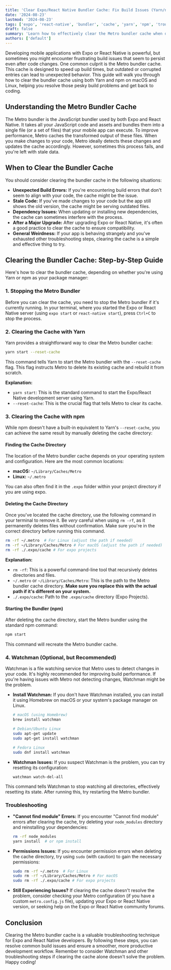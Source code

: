 ```yaml
---
title: 'Clear Expo/React Native Bundler Cache: Fix Build Issues (Yarn/npm, macOS/Linux)'
date: '2024-08-23'
lastmod: '2024-08-23'
tags: ['expo', 'react-native', 'bundler', 'cache', 'yarn', 'npm', 'troubleshooting', 'macos', 'linux', 'build issues', 'cli']
draft: false
summary: 'Learn how to effectively clear the Metro bundler cache when developing Expo or React Native applications using Yarn or npm on macOS and Linux. Resolve common build issues and ensure a smooth development experience.'
authors: ['default']
---
```


Developing mobile applications with Expo or React Native is powerful, but sometimes you might encounter frustrating build issues that seem to persist even after code changes. One common culprit is the Metro bundler cache. This cache is designed to speed up build times, but outdated or corrupted entries can lead to unexpected behavior. This guide will walk you through how to clear the bundler cache using both Yarn and npm on macOS and Linux, helping you resolve those pesky build problems and get back to coding.

## Understanding the Metro Bundler Cache

The Metro bundler is the JavaScript bundler used by both Expo and React Native. It takes all your JavaScript code and assets and bundles them into a single file (or a set of files) that your mobile app can execute. To improve performance, Metro caches the transformed output of these files.  When you make changes to your code, Metro ideally detects these changes and updates the cache accordingly. However, sometimes this process fails, and you're left with stale data.

## When to Clear the Bundler Cache

You should consider clearing the bundler cache in the following situations:

*   **Unexpected Build Errors:**  If you're encountering build errors that don't seem to align with your code, the cache might be the issue.
*   **Stale Code:** If you've made changes to your code but the app still shows the old version, the cache might be serving outdated files.
*   **Dependency Issues:** When updating or installing new dependencies, the cache can sometimes interfere with the process.
*   **After a Major Upgrade:** After upgrading Expo or React Native, it's often a good practice to clear the cache to ensure compatibility.
*   **General Weirdness:** If your app is behaving strangely and you've exhausted other troubleshooting steps, clearing the cache is a simple and effective thing to try.

## Clearing the Bundler Cache: Step-by-Step Guide

Here's how to clear the bundler cache, depending on whether you're using Yarn or npm as your package manager:

### 1. Stopping the Metro Bundler

Before you can clear the cache, you need to stop the Metro bundler if it's currently running.  In your terminal, where you started the Expo or React Native server (using `expo start` or `react-native start`), press `Ctrl+C` to stop the process.

### 2. Clearing the Cache with Yarn

Yarn provides a straightforward way to clear the Metro bundler cache:

```bash
yarn start --reset-cache
```

This command tells Yarn to start the Metro bundler with the `--reset-cache` flag.  This flag instructs Metro to delete its existing cache and rebuild it from scratch.

**Explanation:**

*   `yarn start`:  This is the standard command to start the Expo/React Native development server using Yarn.
*   `--reset-cache`: This is the crucial flag that tells Metro to clear its cache.

### 3. Clearing the Cache with npm

While npm doesn't have a built-in equivalent to Yarn's `--reset-cache`, you can achieve the same result by manually deleting the cache directory:

#### Finding the Cache Directory

The location of the Metro bundler cache depends on your operating system and configuration. Here are the most common locations:

*   **macOS:** `~/Library/Caches/Metro`
*   **Linux:** `~/.metro`

You can also often find it in the `.expo` folder within your project directory if you are using expo.

#### Deleting the Cache Directory

Once you've located the cache directory, use the following command in your terminal to remove it.  Be *very* careful when using `rm -rf`, as it permanently deletes files without confirmation. Make sure you're in the correct directory before running this command.

```bash
rm -rf ~/.metro  # For Linux (adjust the path if needed)
rm -rf ~/Library/Caches/Metro # For macOS (adjust the path if needed)
rm -rf ./.expo/cache # For expo projects
```

**Explanation:**

*   `rm -rf`: This is a powerful command-line tool that recursively deletes directories and files.
*   `~/.metro` or `~/Library/Caches/Metro`:  This is the path to the Metro bundler cache directory. **Make sure you replace this with the actual path if it's different on your system.**
*   `./.expo/cache`: Path to the `.expo/cache` directory (Expo Projects).

#### Starting the Bundler (npm)

After deleting the cache directory, start the Metro bundler using the standard npm command:

```bash
npm start
```

This command will recreate the Metro bundler cache.

### 4. Watchman (Optional, but Recommended)

Watchman is a file watching service that Metro uses to detect changes in your code.  It's highly recommended for improving build performance. If you're having issues with Metro not detecting changes, Watchman might be the problem.

*   **Install Watchman:**  If you don't have Watchman installed, you can install it using Homebrew on macOS or your system's package manager on Linux.

    ```bash
    # macOS (using Homebrew)
    brew install watchman

    # Debian/Ubuntu Linux
    sudo apt-get update
    sudo apt-get install watchman

    # Fedora Linux
    sudo dnf install watchman
    ```

*   **Watchman Issues:** If you suspect Watchman is the problem, you can try resetting its configuration:

    ```bash
    watchman watch-del-all
    ```

This command tells Watchman to stop watching all directories, effectively resetting its state. After running this, try restarting the Metro bundler.

### Troubleshooting

*   **"Cannot find module" Errors:**  If you encounter "Cannot find module" errors after clearing the cache, try deleting your `node_modules` directory and reinstalling your dependencies:

    ```bash
    rm -rf node_modules
    yarn install  # or npm install
    ```

*   **Permissions Issues:**  If you encounter permission errors when deleting the cache directory, try using `sudo` (with caution) to gain the necessary permissions:

    ```bash
    sudo rm -rf ~/.metro  # For Linux
    sudo rm -rf ~/Library/Caches/Metro # For macOS
    sudo rm -rf ./.expo/cache # For expo projects
    ```

*   **Still Experiencing Issues?**  If clearing the cache doesn't resolve the problem, consider checking your Metro configuration (if you have a custom `metro.config.js` file), updating your Expo or React Native version, or seeking help on the Expo or React Native community forums.

## Conclusion

Clearing the Metro bundler cache is a valuable troubleshooting technique for Expo and React Native developers. By following these steps, you can resolve common build issues and ensure a smoother, more productive development workflow. Remember to consider Watchman and other troubleshooting steps if clearing the cache alone doesn't solve the problem. Happy coding!
```